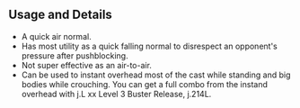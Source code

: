 ## Usage and Details

- A quick air normal.
- Has most utility as a quick falling normal to disrespect an opponent's pressure after pushblocking.
- Not super effective as an air-to-air.
- Can be used to instant overhead most of the cast while standing and big bodies while crouching. You can get a full combo from the instand
  overhead with <InputBlock><Text color="blue">j.L</Text> xx Level 3 Buster Release, <Text color="blue">j.214L</Text></InputBlock>.
